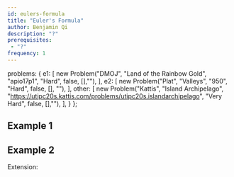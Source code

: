 ```yaml
---
id: eulers-formula
title: "Euler's Formula"
author: Benjamin Qi
description: "?"
prerequisites: 
 - "?"
frequency: 1
---
```



  problems: {
    e1: [
      new Problem("DMOJ", "Land of the Rainbow Gold", "apio17p1", "Hard", false, [],""),
    ],
    e2: [
      new Problem("Plat", "Valleys", "950", "Hard", false, [], ""),
    ],
    other: [
      new Problem("Kattis", "Island Archipelago", "https://utipc20s.kattis.com/problems/utipc20s.islandarchipelago", "Very Hard", false, [],""),
    ],
  }
};

## Example 1

<problems-list problems={metadata.problems.e1} />

## Example 2

<problems-list problems={metadata.problems.e2} />

Extension:

<problems-list problems={metadata.problems.other} />